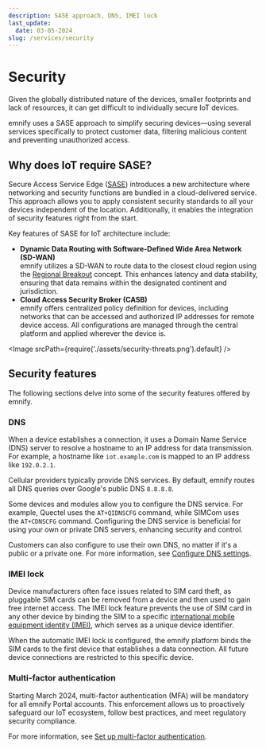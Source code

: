 ```yaml
---
description: SASE approach, DNS, IMEI lock
last_update: 
  date: 03-05-2024
slug: /services/security
---
```


# Security


Given the globally distributed nature of the devices, smaller footprints and lack of resources, it can get difficult to individually secure IoT devices.

emnify uses a SASE approach to simplify securing devices—using several services specifically to protect customer data, filtering malicious content and preventing unauthorized access.

## Why does IoT require SASE?

Secure Access Service Edge ([SASE](/glossary#sase)) introduces a new architecture where networking and security functions are bundled in a cloud-delivered service.
This approach allows you to apply consistent security standards to all your devices independent of the location.
Additionally, it enables the integration of security features right from the start.

Key features of SASE for IoT architecture include:

- **Dynamic Data Routing with Software-Defined Wide Area Network (SD-WAN)**  
  emnify utilizes a SD-WAN to route data to the closest cloud region using the [Regional Breakout](iot-cloud-communication-platform#regional-breakout) concept.
  This enhances latency and data stability, ensuring that data remains within the designated continent and jurisdiction.
- **Cloud Access Security Broker (CASB)**  
  emnify offers centralized policy definition for devices, including networks that can be accessed and authorized IP addresses for remote device access.
  All configurations are managed through the central platform and applied wherever the device is.

<Image
  srcPath={require('./assets/security-threats.png').default}
/>

## Security features

The following sections delve into some of the security features offered by emnify.

### DNS

When a device establishes a connection, it uses a Domain Name Service (DNS) server to resolve a hostname to an IP address for data transmission.
For example, a hostname like `iot.example.com` is mapped to an IP address like `192.0.2.1`.

Cellular providers typically provide DNS services.
By default, emnify routes all DNS queries over Google's public DNS `8.8.8.8`.

Some devices and modules allow you to configure the DNS service.
For example, Quectel uses the `AT+QIDNSCFG` command, while SIMCom uses the `AT+CDNSCFG` command.
Configuring the DNS service is beneficial for using your own or private DNS servers, enhancing security and control.

Customers can also configure to use their own DNS, no matter if it's a public or a private one.
For more information, see [Configure DNS settings](/how-tos/configure-dns-settings).

<!-- TODO: Recreate dns_setting.png (Custom DNS setting configuration) -->

### IMEI lock

Device manufacturers often face issues related to SIM card theft, as pluggable SIM cards can be removed from a device and then used to gain free internet access.
The IMEI lock feature prevents the use of SIM card in any other device by binding the SIM to a specific [international mobile equipment identity (IMEI)](/glossary#imei), which serves as a unique device identifier.

When the automatic IMEI lock is configured, the emnify platform binds the SIM cards to the first device that establishes a data connection.
All future device connections are restricted to this specific device.

### Multi-factor authentication

Starting March 2024, multi-factor authentication (MFA) will be mandatory for all emnify Portal accounts.
This enforcement allows us to proactively safeguard our IoT ecosystem, follow best practices, and meet regulatory security compliance.

For more information, see [Set up multi-factor authentication](/how-tos/multi-factor-authentication).
